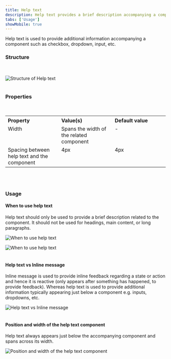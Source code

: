 ```yaml
---
title: Help text
description: Help text provides a brief description accompanying a component.
tabs: ['Usage']
showMobile: true
---
```


Help text is used to provide additional information accompanying a component such as checkbox, dropdown, input, etc.

### Structure

<br/>

![Structure of Help text](./images/helpText-1.png)
<br/>
<br/>

### Properties

<br/>

<table style="width: 100%">
  <tbody>
    <tr>
      <th style="width:33%; text-align: left;">Property</th>
      <th style="width:33%; text-align: left;">Value(s)</th>
      <th style="width:33%; text-align: left;">Default value</th>
    </tr>
    <tr style="vertical-align: top">
      <td>Width</td>
      <td>Spans the width of the related component</td>
      <td>-</td>
    </tr>
    <tr style="vertical-align: top">
      <td>Spacing between help text and the component</td>
      <td>4px</td>
      <td>4px</td>
    </tr>
  </tbody>
</table>

<br/>

<br/>

### Usage

#### When to use help text

Help text should only be used to provide a brief description related to the component. It should not be used for headings, main content, or long paragraphs.

![When to use help text](./images/helpText-2.png)
<br/>

![When to use help text](./images/helpText-3.png)
<br/>
<br/>

#### Help text vs Inline message

Inline message is used to provide inline feedback regarding a state or action and hence it is reactive (only appears after something has happened, to provide feedback). Whereas help text is used to provide additional information typically appearing just below a component e.g. inputs, dropdowns, etc.

![Help text vs Inline message](./images/helpText-4.png)
<br/>
<br/>

#### Position and width of the help text component

Help text always appears just below the accompanying component and spans across its width.

![Position and width of the help text component](./images/helpText-5.png)
<br/>
<br/>
<br/>